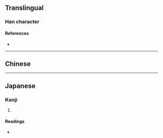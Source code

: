 {{character info/new}}
==Translingual==

===Han character===
{{Han char|rn=90|rad=爿|as=09|sn=13|four=|canj=VMPTD|ids=⿰爿枼}}

====References====
* {{Han ref|kx=0692.160|dkj=19790|dj=1105.060|hdz=42378.060|uh=7243|ud=29251}}

----

==Chinese==
{{zh-see|楪|v}}

----

==Japanese==

===Kanji===
{{ja-kanji|grade=|rs=爿09}}

# {{rfdef|ja|sort=爿09}}

====Readings====
* {{ja-readings|on=[[おうちょう]] (ōchō), [[よう]] (yō), [[しょう]] (shō), [[じ]] (ji)|kun=[[ゆずりは]] (yuzuriha)}}

{{attention|ja|おうちょう????}}